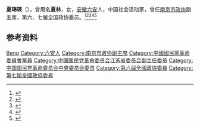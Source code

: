 {{Otheruses|other=名为夏林的其他人物|夏林}}

'''夏琫瑛'''（{{bd|1913年||2009年|}}），曾用名'''夏林'''，女，[[安徽|安徽]][[六安|六安]]人，中国社会活动家，曾任[[南京市政协|南京市政协]]副主席，第六、七届全国政协委员。<ref>{{Cite book|title=历届全国政协委员人名辞典|author=|publisher=中国国际广播出版社|year=1996|isbn=9787507813746|location=北京|pages=286}}</ref><ref>{{Cite book|title=中华人民共和国职官志|author=何虎生, 李耀东, 向常福主编|publisher=中国社会出版社|year=2003|isbn=9787800883934|location=北京|pages=}}</ref><ref>{{Cite book|title=华夏妇女名人词典|author=周行健主编|publisher=华夏出版社|year=1988|isbn=|location=北京|pages=}}</ref><ref>{{Cite book|title=古今中外女名人辞典|author=中国妇女管理干部学院编|publisher=中国广播电视出版社|year=1989|isbn=|location=北京|pages=}}</ref><ref>{{Cite book|title=中国妇女名人录|author=薛维维; 慕群|publisher=陕西人民出版社|year=1988|isbn=|location=西安|pages=}}</ref>

== 参考资料 ==
{{reflist}}

{{Authority control}}
{{DEFAULTSORT:Xia夏}}
[[Category:夏姓|Beng]]
[[Category:六安人|Category:六安人]]
[[Category:南京市政协副主席|Category:南京市政协副主席]]
[[Category:中國國民黨革命委員會黨員|Category:中國國民黨革命委員會黨員]]
[[Category:中国国民党革命委员会江苏省委员会副主任委员|Category:中国国民党革命委员会江苏省委员会副主任委员]]
[[Category:中国国民党革命委员会中央委员会委员|Category:中国国民党革命委员会中央委员会委员]]
[[Category:第六屆全國政協委員|Category:第六屆全國政協委員]]
[[Category:第七屆全國政協委員|Category:第七屆全國政協委員]]

{{中国人物小作品}}